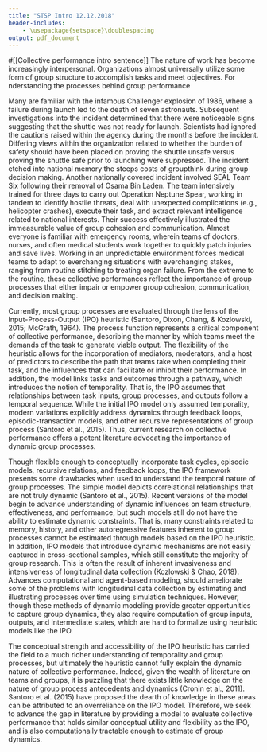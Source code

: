 ```yaml
---
title: "STSP Intro 12.12.2018"
header-includes:
    - \usepackage{setspace}\doublespacing
output: pdf_document
---
```


\section{Intro}

#[[Collective performance intro sentence]] The nature of work has become increasingly interpersonal. Organizations almost universally utilize some form of group structure to accomplish tasks and meet objectives. For nderstanding the processes behind group performance 

Many are familiar with the infamous Challenger explosion of 1986, where a failure during launch led to the death of seven astronauts. Subsequent investigations into the incident determined that there were noticeable signs suggesting that the shuttle was not ready for launch. Scientists had ignored the cautions raised within the agency during the months before the incident. Differing views within the organization related to whether the burden of safety should have been placed on proving the shuttle unsafe versus proving the shuttle safe prior to launching were suppressed. The incident etched into national memory the steeps costs of groupthink during group decision making. Another nationally covered incident involved SEAL Team Six following their removal of Osama Bin Laden. The team intensively trained for three days to carry out Operation Neptune Spear, working in tandem to identify hostile threats, deal with unexpected complications (e.g., helicopter crashes), execute their task, and extract relevant intelligence related to national interests. Their success effectively illustrated the immeasurable value of group cohesion and communication. Almost everyone is familiar with emergency rooms, wherein teams of doctors, nurses, and often medical students work together to quickly patch injuries and save lives. Working in an unpredictable environment forces medical teams to adapt to everchanging situations with everchanging stakes, ranging from routine stitching to treating organ failure. From the extreme to the routine, these collective performances reflect the importance of group processes that either impair or empower group cohesion, communication, and decision making. 

Currently, most group processes are evaluated through the lens of the Input-Process-Output (IPO) heuristic (Santoro, Dixon, Chang, & Kozlowski, 2015; McGrath, 1964). The process function represents a critical component of collective performance, describing the manner by which teams meet the demands of the task to generate viable output. The flexibility of the heuristic allows for the incorporation of mediators, moderators, and a host of predictors to describe the path that teams take when completing their task, and the influences that can facilitate or inhibit their performance. In addition, the model links tasks and outcomes through a pathway, which introduces the notion of temporality. That is, the IPO assumes that relationships between task inputs, group processes, and outputs follow a temporal sequence. While the initial IPO model only assumed temporality, modern variations explicitly address dynamics through feedback loops, episodic-transaction models, and other recursive representations of group process (Santoro et al., 2015). Thus, current research on collective performance offers a potent literature advocating the importance of dynamic group processes.  

Though flexible enough to conceptually incorporate task cycles, episodic models, recursive relations, and feedback loops, the IPO framework presents some drawbacks when used to understand the temporal nature of group processes. The simple model depicts correlational relationships that are not truly dynamic (Santoro et al., 2015). Recent versions of the model begin to advance understanding of dynamic influences on team structure, effectiveness, and performance, but such models still do not have the ability to estimate dynamic constraints. That is, many constraints related to memory, history, and other autoregressive features inherent to group processes cannot be estimated through models based on the IPO heuristic. In addition, IPO models that introduce dynamic mechanisms are not easily captured in cross-sectional samples, which still constitute the majority of group research. This is often the result of inherent invasiveness and intensiveness of longitudinal data collection (Kozlowski & Chao, 2018). Advances computational and agent-based modeling, should ameliorate some of the problems with longitudinal data collection by estimating and illustrating processes over time using simulation techniques. However, though these methods of dynamic modeling provide greater opportunities to capture group dynamics, they also require computation of group inputs, outputs, and intermediate states, which are hard to formalize using heuristic models like the IPO. 

The conceptual strength and accessibility of the IPO heuristic has carried the field to a much richer understanding of temporality and group processes, but ultimately the heuristic cannot fully explain the dynamic nature of collective performance. Indeed, given the wealth of literature on teams and groups, it is puzzling that there exists little knowledge on the nature of group process antecedents and dynamics (Cronin et al., 2011). Santoro et al. (2015) have proposed the dearth of knowledge in these areas can be attributed to an overreliance on the IPO model. Therefore, we seek to advance the gap in literature by providing a model to evaluate collective performance that holds similar conceptual utility and flexibility as the IPO, and is also computationally tractable enough to estimate of group dynamics.
